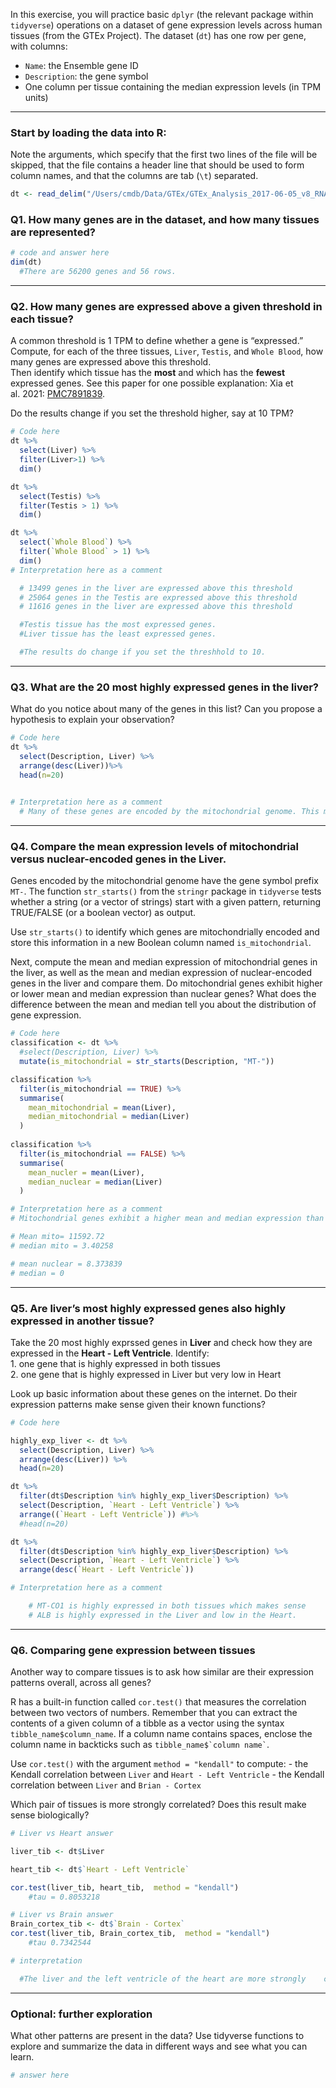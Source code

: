 In this exercise, you will practice basic `dplyr` (the relevant package within `tidyverse`) operations on a dataset of gene expression levels across human tissues (from the GTEx Project). The dataset (`dt`) has one row per gene, with columns:

-   `Name`: the Ensemble gene ID\
-   `Description`: the gene symbol
-   One column per tissue containing the median expression levels (in TPM units)

------------------------------------------------------------------------

### Start by loading the data into R:

Note the arguments, which specify that the first two lines of the file will be skipped, that the file contains a header line that should be used to form column names, and that the columns are tab (`\t`) separated.

```r
dt <- read_delim("/Users/cmdb/Data/GTEx/GTEx_Analysis_2017-06-05_v8_RNASeQCv1.1.9_gene_median_tpm.gct.gz", skip = 2, col_names = TRUE, delim = "\t")
```

### Q1. How many genes are in the dataset, and how many tissues are represented?

```r

# code and answer here
dim(dt)
  #There are 56200 genes and 56 rows.
```

------------------------------------------------------------------------

### Q2. How many genes are expressed above a given threshold in each tissue?

A common threshold is 1 TPM to define whether a gene is "expressed."\
Compute, for each of the three tissues, `Liver`, `Testis`, and `Whole Blood`, how many genes are expressed above this threshold.\
Then identify which tissue has the **most** and which has the **fewest** expressed genes. See this paper for one possible explanation: Xia et al. 2021: [PMC7891839](https://pmc.ncbi.nlm.nih.gov/articles/PMC7891839/).

Do the results change if you set the threshold higher, say at 10 TPM?

```r

# Code here
dt %>% 
  select(Liver) %>% 
  filter(Liver>1) %>% 
  dim()

dt %>% 
  select(Testis) %>% 
  filter(Testis > 1) %>% 
  dim()

dt %>% 
  select(`Whole Blood`) %>% 
  filter(`Whole Blood` > 1) %>% 
  dim()
# Interpretation here as a comment

  # 13499 genes in the liver are expressed above this threshold
  # 25064 genes in the Testis are expressed above this threshold
  # 11616 genes in the liver are expressed above this threshold

  #Testis tissue has the most expressed genes.
  #Liver tissue has the least expressed genes.

  #The results do change if you set the threshhold to 10.
```

------------------------------------------------------------------------

### Q3. What are the 20 most highly expressed genes in the liver?

What do you notice about many of the genes in this list? Can you propose a hypothesis to explain your observation?

```r

# Code here
dt %>% 
  select(Description, Liver) %>%
  arrange(desc(Liver))%>% 
  head(n=20)
  

# Interpretation here as a comment
  # Many of these genes are encoded by the mitochondrial genome. This may be because the liver's role in metabolism requires a lot of energy which mitochondria is required for.
```

------------------------------------------------------------------------

### Q4. Compare the mean expression levels of mitochondrial versus nuclear-encoded genes in the Liver.

Genes encoded by the mitochondrial genome have the gene symbol prefix `MT-`. The function `str_starts()` from the `stringr` package in `tidyverse` tests whether a string (or a vector of strings) start with a given pattern, returning TRUE/FALSE (or a boolean vector) as output.

Use `str_starts()` to identify which genes are mitochondrially encoded and store this information in a new Boolean column named `is_mitochondrial`.

Next, compute the mean and median expression of mitochondrial genes in the liver, as well as the mean and median expression of nuclear-encoded genes in the liver and compare them. Do mitochondrial genes exhibit higher or lower mean and median expression than nuclear genes? What does the difference between the mean and median tell you about the distribution of gene expression.

```r
# Code here
classification <- dt %>%
  #select(Description, Liver) %>%
  mutate(is_mitochondrial = str_starts(Description, "MT-"))

classification %>%
  filter(is_mitochondrial == TRUE) %>%
  summarise(
    mean_mitochondrial = mean(Liver),
    median_mitochondrial = median(Liver)
  )
  
classification %>%
  filter(is_mitochondrial == FALSE) %>%
  summarise(
    mean_nucler = mean(Liver),
    median_nuclear = median(Liver)
  )

# Interpretation here as a comment
# Mitochondrial genes exhibit a higher mean and median expression than nuclear genes. The difference between the mean and median shows that mitochondrial genes are more highly expressed in liver tissues than nuclear genes are.

# Mean mito= 11592.72
# median mito = 3.40258

# mean nuclear = 8.373839
# median = 0
```

------------------------------------------------------------------------

### Q5. Are liver’s most highly expressed genes also highly expressed in another tissue?

Take the 20 most highly exprssed genes in **Liver** and check how they are expressed in the **Heart - Left Ventricle**. Identify:\
1. one gene that is highly expressed in both tissues\
2. one gene that is highly expressed in Liver but very low in Heart

Look up basic information about these genes on the internet. Do their expression patterns make sense given their known functions?

```r

# Code here

highly_exp_liver <- dt %>% 
  select(Description, Liver) %>%
  arrange(desc(Liver)) %>% 
  head(n=20)

dt %>% 
  filter(dt$Description %in% highly_exp_liver$Description) %>%
  select(Description, `Heart - Left Ventricle`) %>%
  arrange((`Heart - Left Ventricle`)) #%>% 
  #head(n=20)

dt %>% 
  filter(dt$Description %in% highly_exp_liver$Description) %>%
  select(Description, `Heart - Left Ventricle`) %>%
  arrange(desc(`Heart - Left Ventricle`))

# Interpretation here as a comment

    # MT-CO1 is highly expressed in both tissues which makes sense       because this gene encodes a protein that is essential in          energy production which they both require to function.
    # ALB is highly expressed in the Liver and low in the Heart.        This makes sense as the ALB gene encodes the protein albumin       which is only synthesized in the liver.
```

------------------------------------------------------------------------

### Q6. Comparing gene expression between tissues

Another way to compare tissues is to ask how similar are their expression patterns overall, across all genes?

R has a built-in function called `cor.test()` that measures the correlation between two vectors of numbers. Remember that you can extract the contents of a given column of a tibble as a vector using the syntax `tibble_name$column_name`. If a column name contains spaces, enclose the column name in backticks such as `` tibble_name$`column name` ``.

Use `cor.test()` with the argument `method = "kendall"` to compute: - the Kendall correlation between `Liver` and `Heart - Left Ventricle` - the Kendall correlation between `Liver` and `Brian - Cortex`

Which pair of tissues is more strongly correlated? Does this result make sense biologically?

```r

# Liver vs Heart answer

liver_tib <- dt$Liver

heart_tib <- dt$`Heart - Left Ventricle`

cor.test(liver_tib, heart_tib,  method = "kendall")
    #tau = 0.8053218

# Liver vs Brain answer
Brain_cortex_tib <- dt$`Brain - Cortex`
cor.test(liver_tib, Brain_cortex_tib,  method = "kendall")
    #tau 0.7342544

# interpretation

  #The liver and the left ventricle of the heart are more strongly    correlated compared to the liver and the cortex of the brain.     This makes sense biologically because both the liver and heart    are involved in metabolic processes.
```

------------------------------------------------------------------------

### Optional: further exploration

What other patterns are present in the data? Use tidyverse functions to explore and summarize the data in different ways and see what you can learn.

```r
# answer here
```
